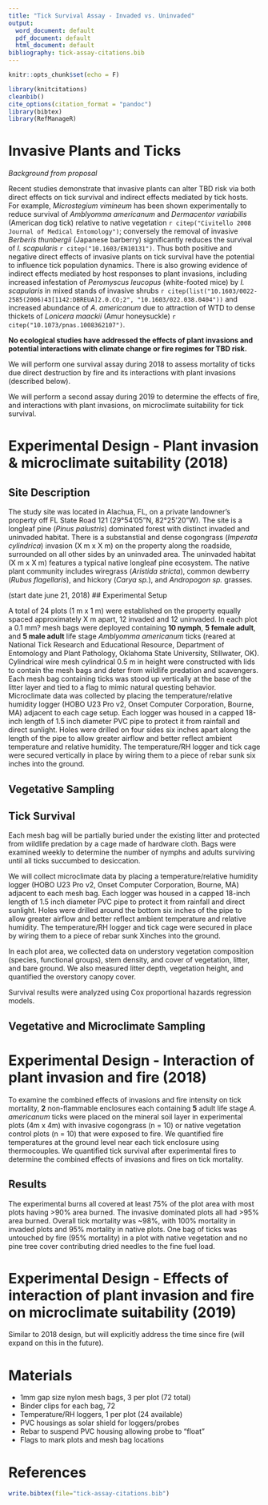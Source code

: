 ```yaml
---
title: "Tick Survival Assay - Invaded vs. Uninvaded"
output:
  word_document: default
  pdf_document: default
  html_document: default
bibliography: tick-assay-citations.bib
---
```


```r

knitr::opts_chunk$set(echo = F)

```

```r

library(knitcitations)
cleanbib()   
cite_options(citation_format = "pandoc")
library(bibtex)
library(RefManageR)

```

# Invasive Plants and Ticks 

*Background from proposal*  

Recent studies demonstrate that invasive plants can alter TBD risk via both direct effects on tick survival and indirect effects mediated by tick hosts. For example, *Microstegium vimineum* has been shown experimentally to reduce survival of *Amblyomma americanum* and *Dermacentor variabilis* (American dog tick) relative to native vegetation `r citep("Civitello 2008 Journal of Medical Entomology")`; conversely the removal of invasive *Berberis thunbergii* (Japanese barberry) significantly reduces the survival of *I. scapularis* `r citep("10.1603/EN10131")`. Thus both positive and negative direct effects of invasive plants on tick survival have the potential to influence tick population dynamics. There is also growing evidence of indirect effects mediated by host responses to plant invasions, including increased infestation of *Peromyscus leucopus* (white-footed mice) by *I. scapularis* in mixed stands of invasive shrubs `r citep(list("10.1603/0022-2585(2006)43[1142:DBREUA]2.0.CO;2", "10.1603/022.038.0404"))` and increased abundance of *A. americanum* due to attraction of WTD to dense thickets of *Lonicera maackii* (Amur honeysuckle) `r citep("10.1073/pnas.1008362107")`.

**No ecological studies have addressed the effects of plant invasions and potential interactions with climate change or fire regimes for TBD risk.**

We will perform one survival assay during 2018 to assess mortality of ticks due direct destruction by fire and its interactions with plant invasions (described below).

We will perform a second assay during 2019 to determine the effects of fire, and interactions with plant invasions, on microclimate suitability for tick survival.


# Experimental Design - Plant invasion & microclimate suitability (2018)

## Site Description

The study site was located in Alachua, FL, on a private landowner's property off FL State Road 121 (29°54'05"N, 82°25'20"W). The site is a longleaf pine (*Pinus palustris*) dominated forest with distinct invaded and uninvaded habitat. There is a substanstial and dense cogongrass (*Imperata cylindrica*) invasion (X m x X m) on the property along the roadside, surrounded on all other sides by an uninvaded area. The uninvaded habitat (X m x X m) features a typical native longleaf pine ecosystem. The native plant community includes wiregrass (*Aristida stricta*), common dewberry (*Rubus flagellaris*), and hickory (*Carya sp.*), and *Andropogon sp.* grasses.


(start date june 21, 2018)
## Experimental Setup

A total of 24 plots (1 m x 1 m) were established on the property equally spaced approximately X m apart, 12 invaded and 12 uninvaded. In each plot a 0.1 mm? mesh bags were deployed containing **10 nymph**, **5 female adult**, and **5 male adult** life stage *Amblyomma americanum* ticks (reared at National Tick Research and Educational Resource, Department of Entomology and Plant Pathology, Oklahoma State University, Stillwater, OK). Cylindrical wire mesh cylindrical 0.5 m in height were constructed with lids to contain the mesh bags and deter from wildlife predation and scavengers. Each mesh bag containing ticks was stood up vertically at the base of the litter layer and tied to a flag to mimic natural questing behavior. Microclimate data was collected by placing the temperature/relative humidity logger (HOBO U23 Pro v2, Onset Computer Corporation, Bourne, MA) adjacent to each cage setup. Each logger was housed in a capped 18-inch length of 1.5 inch diameter PVC pipe to protect it from rainfall and direct sunlight. Holes were drilled on four sides six inches apart along the length of the pipe to allow greater airflow and better reflect ambient temperature and relative humidity. The temperature/RH logger and tick cage were secured vertically in place by wiring them to a piece of rebar sunk six inches into the ground.

## Vegetative Sampling

## Tick Survival


Each mesh bag will be partially buried under the existing litter and protected from wildlife predation by a cage made of hardware cloth. Bags were examined weekly to determine the number of nymphs and adults surviving until all ticks succumbed to desiccation. 

We will collect microclimate data by placing a temperature/relative humidity logger (HOBO U23 Pro v2, Onset Computer Corporation, Bourne, MA) adjacent to each mesh bag. Each logger was housed in a capped 18-inch length of 1.5 inch diameter PVC pipe to protect it from rainfall and direct sunlight. Holes were drilled around the bottom six inches of the pipe to allow greater airflow and better reflect ambient temperature and relative humidity. The temperature/RH logger and tick cage were secured in place by wiring them to a piece of rebar sunk Xinches into the ground.

In each plot area, we collected data on understory vegetation composition (species, functional groups), stem density, and cover of vegetation, litter, and bare ground. We also measured litter depth, vegetation height, and quantified the overstory canopy cover.

Survival results were analyzed using Cox proportional hazards regression models.

## Vegetative and Microclimate Sampling



# Experimental Design - Interaction of plant invasion and fire (2018)

To examine the combined effects of invasions and fire intensity on tick mortality, **2** non-flammable enclosures each containing **5** adult life stage *A. americanum* ticks were placed on the mineral soil layer in experimental plots (4m x 4m) with invasive cogongrass (n = 10) or native vegetation control plots (n = 10) that were exposed to fire. We quantified fire temperatures at the ground level near each tick enclosure using thermocouples. We quantified tick survival after experimental fires to determine the combined effects of invasions and fires on tick mortality.

## Results

The experimental burns all covered at least 75% of the plot area with most plots having >90% area burned. The invasive dominated plots all had >95% area burned. Overall tick mortality was ~98%, with 100% mortality in invaded plots and 95% mortality in native plots. One bag of ticks was untouched by fire (95% mortality) in a plot with native vegetation and no pine tree cover contributing dried needles to the fine fuel load.


# Experimental Design - Effects of interaction of plant invasion and fire on microclimate suitability (2019)

Similar to 2018 design, but will explicitly address the time since fire (will expand on this in the future).

# Materials

- 1mm gap size nylon mesh bags, 3 per plot (72 total)
- Binder clips for each bag, 72
- Temperature/RH loggers, 1 per plot (24 available)
- PVC housings as solar shield for loggers/probes
- Rebar to suspend PVC housing allowing probe to "float"
- Flags to mark plots and mesh bag locations

# References
```r
write.bibtex(file="tick-assay-citations.bib")
```